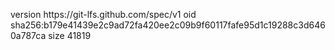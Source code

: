 version https://git-lfs.github.com/spec/v1
oid sha256:b179e41439e2c9ad72fa420ee2c09b9f60117fafe95d1c19288c3d6460a787ca
size 41819
